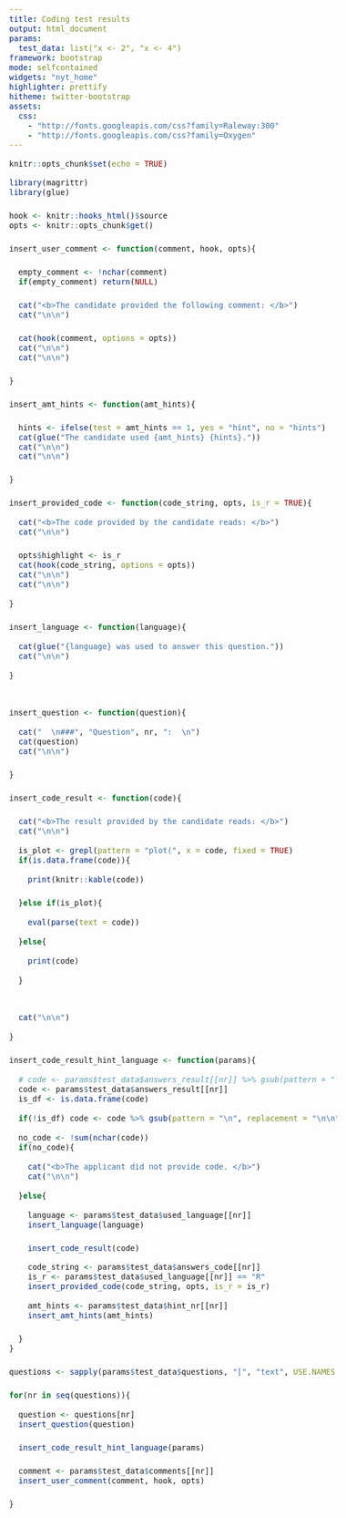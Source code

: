 ```yaml
---
title: Coding test results
output: html_document
params:
  test_data: list("x <- 2", "x <- 4")
framework: bootstrap
mode: selfcontained
widgets: "nyt_home"
highlighter: prettify
hitheme: twitter-bootstrap
assets:
  css:
    - "http://fonts.googleapis.com/css?family=Raleway:300"
    - "http://fonts.googleapis.com/css?family=Oxygen"
---
```


<style>
body{
  font-family: 'Oxygen', sans-serif;
  font-size: 16px;
  line-height: 24px;
}

h1,h2,h3,h4 {
  font-family: 'Raleway', sans-serif;
}

.container { width: 1000px; }
h3 {
  background-color: #D4DAEC;
  text-indent: 100px; 
}
h4 {
  text-indent: 100px;
}

g-table-intro h4 {
  text-indent: 0px;
}
</style>



```r
knitr::opts_chunk$set(echo = TRUE)
```


```r

library(magrittr)
library(glue)

hook <- knitr::hooks_html()$source
opts <- knitr::opts_chunk$get()

insert_user_comment <- function(comment, hook, opts){

  empty_comment <- !nchar(comment)
  if(empty_comment) return(NULL)

  cat("<b>The candidate provided the following comment: </b>")
  cat("\n\n")

  cat(hook(comment, options = opts))
  cat("\n\n")
  cat("\n\n")

}

insert_amt_hints <- function(amt_hints){

  hints <- ifelse(test = amt_hints == 1, yes = "hint", no = "hints")
  cat(glue("The candidate used {amt_hints} {hints}."))
  cat("\n\n")
  cat("\n\n")

}

insert_provided_code <- function(code_string, opts, is_r = TRUE){
  
  cat("<b>The code provided by the candidate reads: </b>")
  cat("\n\n")

  opts$highlight <- is_r
  cat(hook(code_string, options = opts))
  cat("\n\n")
  cat("\n\n")
  
}

insert_language <- function(language){
  
  cat(glue("{language} was used to answer this question."))
  cat("\n\n")
  
}


insert_question <- function(question){
  
  cat("  \n###", "Question", nr, ":  \n")
  cat(question)
  cat("\n\n")

}

insert_code_result <- function(code){

  cat("<b>The result provided by the candidate reads: </b>")
  cat("\n\n")
  
  is_plot <- grepl(pattern = "plot(", x = code, fixed = TRUE)
  if(is.data.frame(code)){
    
    print(knitr::kable(code))

  }else if(is_plot){
    
    eval(parse(text = code))
    
  }else{
    
    print(code)    
    
  }


  cat("\n\n")
  
}

insert_code_result_hint_language <- function(params){
  
  # code <- params$test_data$answers_result[[nr]] %>% gsub(pattern = "\n", replacement = "\n\n")
  code <- params$test_data$answers_result[[nr]]
  is_df <- is.data.frame(code)
  
  if(!is_df) code <- code %>% gsub(pattern = "\n", replacement = "\n\n")
   
  no_code <- !sum(nchar(code))
  if(no_code){
    
    cat("<b>The applicant did not provide code. </b>")
    cat("\n\n")
        
  }else{
    
    language <- params$test_data$used_language[[nr]]
    insert_language(language)

    insert_code_result(code)  
  
    code_string <- params$test_data$answers_code[[nr]]
    is_r <- params$test_data$used_language[[nr]] == "R"
    insert_provided_code(code_string, opts, is_r = is_r)
  
    amt_hints <- params$test_data$hint_nr[[nr]]
    insert_amt_hints(amt_hints)

  }
}

questions <- sapply(params$test_data$questions, "[", "text", USE.NAMES = FALSE) %>% as.character()

for(nr in seq(questions)){
   
  question <- questions[nr]
  insert_question(question)

  insert_code_result_hint_language(params)

  comment <- params$test_data$comments[[nr]]
  insert_user_comment(comment, hook, opts)

}

```
